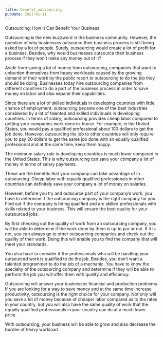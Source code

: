```yaml
---
title: benefit_outsourcing
pubDate: 2023-01-11
---
```


Outsourcing: How It Can Benefit Your Business


Outsourcing is the new buzzword in the business community. However, the question of why businesses outsource their business process is still being asked by a lot of people. Surely, outsourcing would create a lot of profit for a business. Besides, why would businesses outsource their business process if they won’t make any money out of it?

Aside from saving a lot of money from outsourcing, companies that want to unburden themselves from heavy workloads caused by the growing demand of their work by the public resort to outsourcing to do the job they should be doing. Businesses today hire outsourcing companies from different countries to do a part of the business process in order to save money on labor and also expand their capabilities.

Since there are a lot of skilled individuals in developing countries with little chance of employment, outsourcing became one of the best industries considered by a lot of talented and skilled individuals in developing countries. In terms of salary, outsourcing provides cheap labor compared to getting your companies work done in-house. For example, in the United States, you would pay a qualified professional about 100 dollars to get the job done. However, outsourcing the job to other countries will only require you to pay 20 dollars to get the same job done with an equally qualified professional and at the same time, keep them happy.

The minimum salary rate in developing countries is much lower compared in the United States. This is why outsourcing can save your company a lot of money in terms of salary payments.

These are the benefits that your company can take advantage of in outsourcing. Cheap labor with equally qualified professionals in other countries can definitely save your company a lot of money on salaries.

However, before you try and outsource part of your company’s work, you have to determine if the outsourcing company is the right company for you. Find out if the company is hiring qualified and are skilled professionals with skills related to your business. This will ensure the best quality for your outsourced jobs.

By first checking out the quality of work from an outsourcing company, you will be able to determine if the work done by them is up to par or not. If it is not, you can always go to other outsourcing companies and check out the quality of their work. Doing this will enable you to find the company that will meet your standards.

You also have to consider if the professionals who will be handling your outsourced work is qualified to do the job. Besides, you don’t want a talented programmer to do the job of a mechanic. You have to know the specialty of the outsourcing company and determine if they will be able to perform the job you will offer them with quality and efficiency.

Outsourcing will answer your businesses financial and production problems. If you are looking for a way to save money and at the same time increase productivity, outsourcing is the right choice for your company. Not only will you save a lot of money because of cheaper labor compared as to the rates in your country, but you will also have the same quality of work that the equally qualified professionals in your country can do at a much lower price.

With outsourcing, your business will be able to grow and also decrease the burden of heavy workload.
